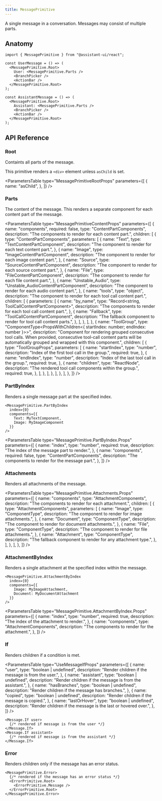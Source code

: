 ```yaml
---
title: MessagePrimitive
---
```


A single message in a conversation. Messages may consist of multiple parts.


## Anatomy

```tsx
import { MessagePrimitive } from "@assistant-ui/react";

const UserMessage = () => (
  <MessagePrimitive.Root>
    User: <MessagePrimitive.Parts />
    <BranchPicker />
    <ActionBar />
  </MessagePrimitive.Root>
);

const AssistantMessage = () => (
  <MessagePrimitive.Root>
    Assistant: <MessagePrimitive.Parts />
    <BranchPicker />
    <ActionBar />
  </MessagePrimitive.Root>
);
```

## API Reference

### Root

Containts all parts of the message.

This primitive renders a `<div>` element unless `asChild` is set.

<ParametersTable
  type="MessagePrimitiveRootProps"
  parameters={[
    {
      name: "asChild",
    },
  ]}
/>

### Parts

The content of the message. This renders a separate component for each content part of the message.

<ParametersTable
  type="MessagePrimitiveContentProps"
  parameters={[
    {
      name: "components",
      required: false,
      type: "ContentPartComponents",
      description: "The components to render for each content part.",
      children: [
        {
          type: "ContentPartComponents",
          parameters: [
            {
              name: "Text",
              type: "TextContentPartComponent",
              description:
                "The component to render for each text content part.",
            },
            {
              name: "Image",
              type: "ImageContentPartComponent",
              description:
                "The component to render for each image content part.",
            },
            {
              name: "Source",
              type: "SourceContentPartComponent",
              description:
                "The component to render for each source content part.",
            },
            {
              name: "File",
              type: "FileContentPartComponent",
              description:
                "The component to render for each file content part.",
            },
            {
              name: "Unstable_Audio",
              type: "Unstable_AudioContentPartComponent",
              description:
                "The component to render for each audio content part.",
            },
            {
              name: "tools",
              type: "object",
              description:
                "The component to render for each tool call content part.",
              children: [
                {
                  parameters: [
                    {
                      name: "by_name",
                      type: "Record<string, ToolCallContentPartComponent>",
                      description:
                        "The components to render for each tool call content part.",
                    },
                    {
                      name: "Fallback",
                      type: "ToolCallContentPartComponent",
                      description:
                        "The fallback component to render for tool call content parts.",
                    },
                  ],
                },
              ],
            },
            {
              name: "ToolGroup",
              type: "ComponentType<PropsWithChildren<{ startIndex: number; endIndex: number }>>",
              description:
                "Component for rendering grouped consecutive tool calls. When provided, consecutive tool-call content parts will be automatically grouped and wrapped with this component.",
              children: [
                {
                  type: "ToolGroupProps",
                  parameters: [
                    {
                      name: "startIndex",
                      type: "number",
                      description: "Index of the first tool call in the group.",
                      required: true,
                    },
                    {
                      name: "endIndex",
                      type: "number",
                      description: "Index of the last tool call in the group.",
                      required: true,
                    },
                    {
                      name: "children",
                      type: "ReactNode",
                      description:
                        "The rendered tool call components within the group.",
                      required: true,
                    },
                  ],
                },
              ],
            },
          ],
        },
      ],
    },
  ]}
/>

### PartByIndex

Renders a single message part at the specified index.

```tsx
<MessagePrimitive.PartByIndex
  index={0}
  components={{
    Text: MyTextComponent,
    Image: MyImageComponent
  }}
/>
```

<ParametersTable
  type="MessagePrimitive.PartByIndex.Props"
  parameters={[
    {
      name: "index",
      type: "number",
      required: true,
      description: "The index of the message part to render.",
    },
    {
      name: "components",
      required: false,
      type: "ContentPartComponents",
      description: "The components to render for the message part.",
    },
  ]}
/>

### Attachments

Renders all attachments of the message.

<ParametersTable
  type="MessagePrimitive.Attachments.Props"
  parameters={[
    {
      name: "components",
      type: "AttachmentComponents",
      description: "The components to render for each attachment.",
      children: [
        {
          type: "AttachmentComponents",
          parameters: [
            {
              name: "Image",
              type: "ComponentType",
              description: "The component to render for image attachments.",
            },
            {
              name: "Document",
              type: "ComponentType",
              description: "The component to render for document attachments.",
            },
            {
              name: "File",
              type: "ComponentType",
              description: "The component to render for file attachments.",
            },
            {
              name: "Attachment",
              type: "ComponentType",
              description: "The fallback component to render for any attachment type.",
            },
          ],
        },
      ],
    },
  ]}
/>

### AttachmentByIndex

Renders a single attachment at the specified index within the message.

```tsx
<MessagePrimitive.AttachmentByIndex
  index={0}
  components={{
    Image: MyImageAttachment,
    Document: MyDocumentAttachment
  }}
/>
```

<ParametersTable
  type="MessagePrimitive.AttachmentByIndex.Props"
  parameters={[
    {
      name: "index",
      type: "number",
      required: true,
      description: "The index of the attachment to render.",
    },
    {
      name: "components",
      type: "AttachmentComponents",
      description: "The components to render for the attachment.",
    },
  ]}
/>

### If

Renders children if a condition is met.

<ParametersTable
  type="UseMessageIfProps"
  parameters={[
    {
      name: "user",
      type: "boolean | undefined",
      description: "Render children if the message is from the user.",
    },
    {
      name: "assistant",
      type: "boolean | undefined",
      description: "Render children if the message is from the assistant.",
    },
    {
      name: "hasBranches",
      type: "boolean | undefined",
      description: "Render children if the message has branches.",
    },
    {
      name: "copied",
      type: "boolean | undefined",
      description: "Render children if the message is copied.",
    },
    {
      name: "lastOrHover",
      type: "boolean | undefined",
      description:
        "Render children if the message is the last or hovered over.",
    },
  ]}
/>

```tsx
<Message.If user>
  {/* rendered if message is from the user */}
</Message.If>
<Message.If assistant>
  {/* rendered if message is from the assistant */}
</Message.If>
```

### Error

Renders children only if the message has an error status.

```tsx
<MessagePrimitive.Error>
  {/* rendered if the message has an error status */}
  <ErrorPrimitive.Root>
    <ErrorPrimitive.Message />
  </ErrorPrimitive.Root>
</MessagePrimitive.Error>
```
